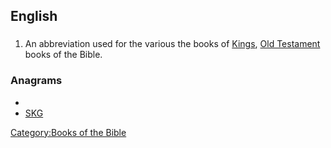 ==English==
==={{abbreviation}}===
{{en-abbr}}
# {{biblical}} An abbreviation used for the various the books of [[Kings]], [[Old Testament]] books of the Bible.

===Anagrams===
* {{alphagram|gks}}
* [[SKG#English|SKG]]


[[Category:Books of the Bible]]